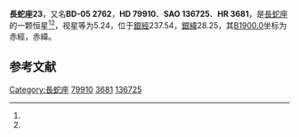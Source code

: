 {{Starbox begin
| name = 長蛇座23
}}
{{Starbox observe
| epoch = [[J2000.0|J2000.0]]
| constell = [[長蛇座|長蛇座]]<ref name=SIMBAD>{{cite web
 | url=http://simbad.u-strasbg.fr/simbad/sim-id?Ident=HR+3681
 | title =Pulsating variable Star
 | publisher=Centre de Données astronomiques de Strasbourg
 | work=SIMBAD
 | accessdate=2012-07-13}}</ref><ref name=DATA>{{cite web
 | url=http://vizier.u-strasbg.fr/viz-bin/VizieR-5?-out.add=.&-source=5050&-corr=PK=HR&-out.max=9999&HR=3681
 | title=VizieR Detailed Page
 | accessdate=2012-07-13
 | archive-date=2016-03-05
 | archive-url=https://web.archive.org/web/20160305101339/http://vizier.u-strasbg.fr/viz-bin/VizieR-5?-out.add=.&-source=5050&-corr=PK=HR&-out.max=9999&HR=3681
 | dead-url=no
 }}</ref>
| 星官 = 
| ra = {{RA|9|16|41.7}}<ref name=SIMBAD /><ref name=DATA />
| dec = {{DEC|-6|21|11}}<ref name=SIMBAD /><ref name=DATA />
| appmag_v = 5.24<ref name=SIMBAD /><ref name=DATA />
}}
{{Starbox character
| class = K2III<ref name=SIMBAD /><ref name=DATA />
| b-v = 1.17<ref name=SIMBAD /><ref name=DATA />
| u-b = 1.22<ref name=SIMBAD /><ref name=DATA />
| r-i = <ref name=SIMBAD /><ref name=DATA />
| variable = 
}}
{{Starbox astrometry
| radial_v = 1.22
| prop_mo_ra = -8
| parallax = 0.008
| p_error = 
}}
{{Starbox catalog
| names =BD-05 2762，[[SAO星表|SAO]] 136725，[[HD星表|HD]] 79910，[[HR星表|HR]] 3681}}
{{Starbox reference |Simbad=HR+3681}}
{{Starbox end}}

'''長蛇座23'''，又名'''BD-05 2762'''，'''HD 79910'''、'''SAO 136725'''、'''HR 3681'''，是[[長蛇座|長蛇座]]的一颗恒星<ref name=SIMBAD /><ref name=DATA />，视星等为5.24，位于[[銀道座標系|銀經]]237.54，[[銀道座標系|銀緯]]28.25，其[[B1900.0|B1900.0]]坐标为赤經{{RA|9|11|43.7}}，赤緯{{DEC|-5|28.25|9}}。

== 参考文献 ==
{{reflist}}

{{star-stub}}

{{長蛇座恒星}}
{{星官|星宿|7|15}}
[[Category:長蛇座|Category:長蛇座]]
[[Category:HD和HDE天體|79910]]
[[Category:HR天體|3681]]
[[Category:SAO天體|136725]]